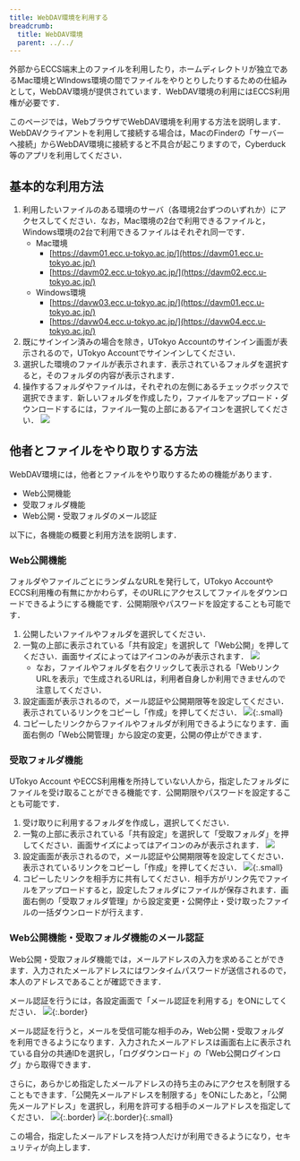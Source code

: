 ```yaml
---
title: WebDAV環境を利用する
breadcrumb:
  title: WebDAV環境
  parent: ../../
---
```



<WwweccEol systemName="ECCS端末"/>

外部からECCS端末上のファイルを利用したり，ホームディレクトリが独立であるMac環境とWIndows環境の間でファイルをやりとりしたりするための仕組みとして，WebDAV環境が提供されています．WebDAV環境の利用にはECCS利用権が必要です．

このページでは，WebブラウザでWebDAV環境を利用する方法を説明します．WebDAVクライアントを利用して接続する場合は，MacのFinderの「サーバーへ接続」からWebDAV環境に接続すると不具合が起こりますので，Cyberduck等のアプリを利用してください．

## 基本的な利用方法

1. 利用したいファイルのある環境のサーバ（各環境2台ずつのいずれか）にアクセスしてください．なお，Mac環境の2台で利用できるファイルと，Windows環境の2台で利用できるファイルはそれぞれ同一です．
   - Mac環境
     - [https://davm01.ecc.u-tokyo.ac.jp/](https://davm01.ecc.u-tokyo.ac.jp/)
     - [https://davm02.ecc.u-tokyo.ac.jp/](https://davm02.ecc.u-tokyo.ac.jp/)
   - Windows環境
     - [https://davw03.ecc.u-tokyo.ac.jp/](https://davm01.ecc.u-tokyo.ac.jp/)
     - [https://davw04.ecc.u-tokyo.ac.jp/](https://davw04.ecc.u-tokyo.ac.jp/)
2. 既にサインイン済みの場合を除き，UTokyo Accountのサインイン画面が表示されるので，UTokyo Accountでサインインしてください．
3. 選択した環境のファイルが表示されます．表示されているフォルダを選択すると，そのフォルダの内容が表示されます．
4. 操作するフォルダやファイルは，それぞれの左側にあるチェックボックスで選択できます．新しいフォルダを作成したり，ファイルをアップロード・ダウンロードするには，ファイル一覧の上部にあるアイコンを選択してください．
   ![](top.jpg)

## 他者とファイルをやり取りする方法

WebDAV環境には，他者とファイルをやり取りするための機能があります．

- Web公開機能
- 受取フォルダ機能
- Web公開・受取フォルダのメール認証

以下に，各機能の概要と利用方法を説明します．

### Web公開機能

フォルダやファイルごとにランダムなURLを発行して，UTokyo AccountやECCS利用権の有無にかかわらず，そのURLにアクセスしてファイルをダウンロードできるようにする機能です．公開期限やパスワードを設定することも可能です．

1. 公開したいファイルやフォルダを選択してください．
2. 一覧の上部に表示されている「共有設定」を選択して「Web公開」を押してください．画面サイズによってはアイコンのみが表示されます．
   ![](publish-button.jpg)
   - なお，ファイルやフォルダを右クリックして表示される「WebリンクURLを表示」で生成されるURLは，利用者自身しか利用できませんので注意してください．
3. 設定画面が表示されるので，メール認証や公開期限等を設定してください．表示されているリンクをコピーし「作成」を押してください．
   ![](publish-settings.jpg){:.small}
4. コピーしたリンクからファイルやフォルダが利用できるようになります．画面右側の「Web公開管理」から設定の変更，公開の停止ができます．

### 受取フォルダ機能

UTokyo Account やECCS利用権を所持していない人から，指定したフォルダにファイルを受け取ることができる機能です．公開期限やパスワードを設定することも可能です．

1. 受け取りに利用するフォルダを作成し，選択してください．
2. 一覧の上部に表示されている「共有設定」を選択して「受取フォルダ」を押してください．画面サイズによってはアイコンのみが表示されます．
   ![](receive-button.jpg)
3. 設定画面が表示されるので，メール認証や公開期限等を設定してください．表示されているリンクをコピーし「作成」を押してください．
   ![](receive-settings.jpg){:.small}
4. コピーしたリンクを相手方に共有してください．相手方がリンク先でファイルをアップロードすると，設定したフォルダにファイルが保存されます．画面右側の「受取フォルダ管理」から設定変更・公開停止・受け取ったファイルの一括ダウンロードが行えます．

### Web公開機能・受取フォルダ機能のメール認証

Web公開・受取フォルダ機能では，メールアドレスの入力を求めることができます．入力されたメールアドレスにはワンタイムパスワードが送信されるので，本人のアドレスであることが確認できます．

メール認証を行うには，各設定画面で「メール認証を利用する」をONにしてください．
![](email-settings-1.jpg){:.border}

メール認証を行うと，メールを受信可能な相手のみ，Web公開・受取フォルダを利用できるようになります．入力されたメールアドレスは画面右上に表示されている自分の共通IDを選択し，「ログダウンロード」の「Web公開ログインログ」から取得できます．

さらに，あらかじめ指定したメールアドレスの持ち主のみにアクセスを制限することもできます．「公開先メールアドレスを制限する」をONにしたあと，「公開先メールアドレス」を選択し，利用を許可する相手のメールアドレスを指定してください．
![](email-settings-2.jpg){:.border}
![](email-settings-3.jpg){:.border}{:.small}

この場合，指定したメールアドレスを持つ人だけが利用できるようになり，セキュリティが向上します．